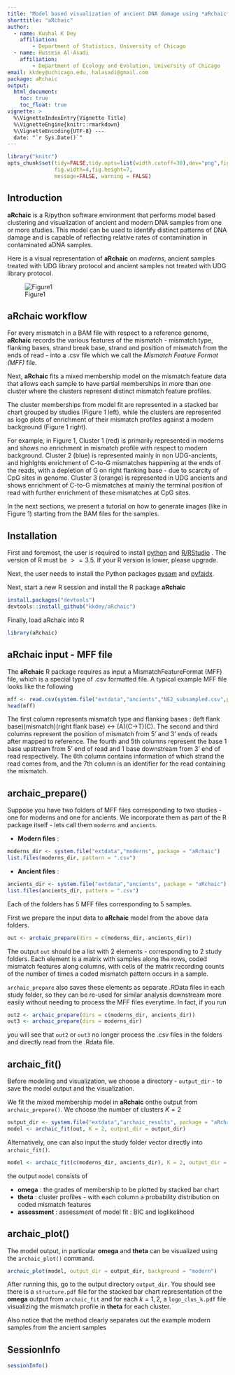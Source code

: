 ```yaml
---
title: "Model based visualization of ancient DNA damage using *aRchaic*"
shorttitle: "aRchaic"
author:
  - name: Kushal K Dey
    affiliation:
        - Department of Statistics, University of Chicago
  - name: Hussein Al-Asadi
    affiliation:
        - Department of Ecology and Evolution, University of Chicago 
email: kkdey@uchicago.edu, halasadi@gmail.com
package: aRchaic
output:
  html_document:
    toc: true
    toc_float: true
vignette: >
  %\VignetteIndexEntry{Vignette Title}
  %\VignetteEngine{knitr::rmarkdown}
  %\VignetteEncoding{UTF-8} ---
  date: "`r Sys.Date()`"
---
```


```r
library("knitr")
opts_chunk$set(tidy=FALSE,tidy.opts=list(width.cutoff=30),dev="png",fig.show="hide",
               fig.width=4,fig.height=7,
               message=FALSE, warning = FALSE)
```

## Introduction 

**aRchaic** is a R/python software environment that performs model based 
clustering and visualization of ancient and modern DNA samples from one or more 
studies. This model can be used to identify distinct patterns of DNA damage and
is capable of reflecting relative rates of contamination in contaminated aDNA
samples. 


Here is a visual representation of **aRchaic** on *moderns*, 
ancient samples treated with UDG library protocol and ancient samples not 
treated with UDG library protocol.

![Figure1](fig.001.png)

## aRchaic workflow

For every mismatch in a BAM file with respect to a reference genome, **aRchaic**
records the various features of the mismatch - mismatch type, flanking bases,
strand break base, strand and position of mismatch from the ends of read - into 
a .csv file which we call the *Mismatch Feature Format (MFF)* file. 

Next, **aRchaic** fits a mixed membership  model on the mismatch feature data 
that allows each sample to have partial memberships in more than one cluster 
where the clusters represent distinct mismatch feature profiles. 

The cluster memberships from model fit are represented in a stacked bar chart 
grouped by studies (Figure 1 left), while the clusters are represented as logo
plots of enrichment of their mismatch profiles against a modern background
(Figure 1 right).

For example, in Figure 1, Cluster 1 (red) is primarily represented in moderns
and shows no enrichment in mismatch profile with respect to modern 
background. Cluster 2 (blue) is represented mainly in non UDG-ancients, and 
highlghts enrichment of C-to-G mismatches happening at the ends of the reads,
with a depletion of G on right flanking base - due to scarcity of CpG sites in
genome.  Cluster 3 (orange) is represented in UDG ancients and shows enrichment
of C-to-G mismatches at mainly the terminal position of read with further
enrichment of these mismatches at CpG sites.


In the next sections, we present a tutorial on how to generate images  (like in
Figure 1) starting from the BAM files for the samples.

## Installation

First and foremost, the user is required to install 
[python](https://www.python.org/downloads/) and 
[R/RStudio](https://www.rstudio.com/) . The version of R must be $>=3.5$.
If your R version is lower, please
upgrade.

Next, the user needs to install the Python packages 
[pysam](http://pysam.readthedocs.io/en/latest/installation.html) and
[pyfaidx](https://pythonhosted.org/pyfaidx/#installation).

Next, start a new R session and install the R package **aRchaic**

```r
install.packages("devtools")
devtools::install_github("kkdey/aRchaic")
```

Finally, load aRchaic into R

```r
library(aRchaic)
```

## aRchaic input - MFF file

The **aRchaic** R package requires as input a MismatchFeatureFormat (MFF) file, which is
a special type of .csv formatted file. A typical example MFF file looks like the 
following 

```r
mff <- read.csv(system.file("extdata","ancients","NE2_subsampled.csv",package = "aRchaic"), header = FALSE)
head(mff)
```

The first column represents mismatch type and flanking bases :
(left flank base)(mismatch)(right flank base) <-> (A)(C->T)(C).
The second and third columns represent the position of mismatch from 5' and 3' ends
of reads after mapped to reference. The fourth and 5th columns represent the base
1 base upstream from 5' end of read and 1 base downstream from 3' end of read 
respectively. The 6th column contains information of which strand the read comes
from, and the 7th column is an identifier for the read containing the mismatch.

## archaic_prepare()

Suppose you have two folders of MFF files corresponding to two studies - one for moderns
and one for ancients. We incorporate them as part of the R package itself - lets call them
`moderns` and `ancients`.

- **Modern files** :

```r
moderns_dir <- system.file("extdata","moderns", package = "aRchaic")
list.files(moderns_dir, pattern = ".csv")
```

- **Ancient files** :

```r
ancients_dir <- system.file("extdata","ancients", package = "aRchaic")
list.files(ancients_dir, pattern = ".csv")
```

Each of the folders has 5 MFF files corresponding to 5 samples. 

First we prepare the input data to **aRchaic** model from the above data folders.

```r
out <- archaic_prepare(dirs = c(moderns_dir, ancients_dir))
```

The output `out` should be a list with 2 elements - corresponding to 2 study 
folders. Each element is a matrix with samples along the rows, coded 
mismatch features along columns, with cells of the matrix recording counts 
of the number of times a coded mismatch pattern occurs in a sample. 

`archaic_prepare` also saves these elements as separate .RData files in each 
study folder, so they can be re-used for similar analysis downstream more easily
without needing to process the MFF files everytime. In fact, if you run

```r
out2 <- archaic_prepare(dirs = c(moderns_dir, ancients_dir))
out3 <- archaic_prepare(dirs = moderns_dir)
```

you will see that `out2` or `out3` no longer process the .csv files in the folders
and directly read from the .Rdata file.


## archaic_fit() 

Before modeling and visualization, we choose a directory - `output_dir` -
to save the model output and the visualization.

We fit the mixed membership model in **aRchaic** onthe output from `archaic_prepare()`.
We choose the number of clusters $K=2$

```r
output_dir <- system.file("extdata","archaic_results", package = "aRchaic")
model <- archaic_fit(out, K = 2, output_dir = output_dir)
```


Alternatively, one can also input the study folder vector directly into 
`archaic_fit()`.

```r
model <- archaic_fit(c(moderns_dir, ancients_dir), K = 2, output_dir = output_dir) 
```

the output `model` consists of 

- **omega** : the grades of membership to be plotted by stacked bar chart
- **theta** : cluster profiles - with each column a probability distribution on
          coded mismatch features 
- **assessment** : assessment of model fit : BIC and loglikelihood


              
## archaic_plot()

The model output, in particular **omega** and **theta** can be visualized using 
the `archaic_plot()` command.

```r
archaic_plot(model, output_dir = output_dir, background = "modern")
```

After running this, go to the output directory `output_dir`. 
You should see there is a `structure.pdf` file for the stacked bar chart 
representation of the **omega** output from `archaic_fit` and for each 
$k=1,2$, a `logo_clus_k.pdf` file visualizing the mismatch profile in 
**theta** for each cluster. 

Also notice that the method clearly separates out the example modern samples 
from the ancient samples 


## SessionInfo

```r
sessionInfo()
```











